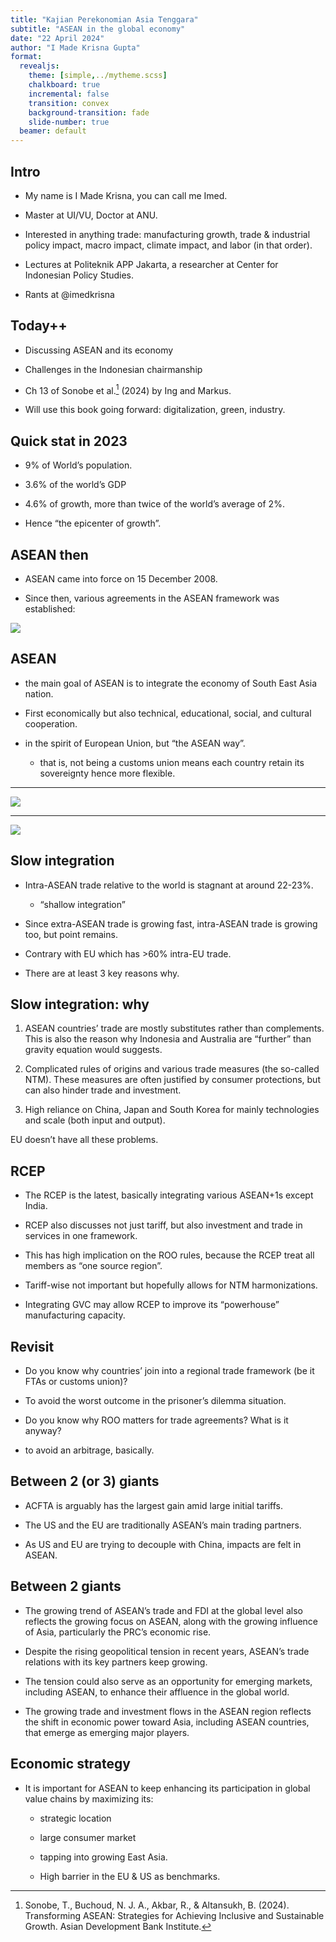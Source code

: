 ```yaml
---
title: "Kajian Perekonomian Asia Tenggara"
subtitle: "ASEAN in the global economy"
date: "22 April 2024"
author: "I Made Krisna Gupta"
format: 
  revealjs:
    theme: [simple,../mytheme.scss]
    chalkboard: true
    incremental: false
    transition: convex
    background-transition: fade
    slide-number: true
  beamer: default
---
```


## Intro

- My name is I Made Krisna, you can call me Imed.

- Master at UI/VU, Doctor at ANU.

- Interested in anything trade: manufacturing growth, trade & industrial policy impact, macro impact, climate impact, and labor (in that order).

- Lectures at Politeknik APP Jakarta, a researcher at Center for Indonesian Policy Studies.

- Rants at @imedkrisna

## Today++

- Discussing ASEAN and its economy

- Challenges in the Indonesian chairmanship

- Ch 13 of Sonobe et al.[^1] (2024) by Ing and Markus.

- Will use this book going forward: digitalization, green, industry.

## Quick stat in 2023

- 9% of World's population.

- 3.6% of the world's GDP

- 4.6% of growth, more than twice of the world's average of 2%.

- Hence "the epicenter of growth".

## ASEAN then

- ASEAN came into force on 15 December 2008.

- Since then, various agreements in the ASEAN framework was established:

![](pic1.png)

[^1]:Sonobe, T., Buchoud, N. J. A., Akbar, R., & Altansukh, B. (2024). Transforming ASEAN: Strategies for Achieving Inclusive and Sustainable Growth. Asian Development Bank Institute.

## ASEAN

- the main goal of ASEAN is to integrate the economy of South East Asia nation.

- First economically but also technical, educational, social, and cultural cooperation.

- in the spirit of European Union, but "the ASEAN way".

    - that is, not being a customs union means each country retain its sovereignty hence more flexible.
    
---

![](pic2.png)

---

![](pic3.png)

## Slow integration

- Intra-ASEAN trade relative to the world is stagnant at around 22-23%.

    - "shallow integration"

- Since extra-ASEAN trade is growing fast, intra-ASEAN trade is growing too, but point remains.

- Contrary with EU which has >60% intra-EU trade.

- There are at least 3 key reasons why.

## Slow integration: why

1. ASEAN countries' trade are mostly substitutes rather than complements. This is also the reason why Indonesia and Australia are "further" than gravity equation would suggests.

2. Complicated rules of origins and various  trade measures (the so-called NTM). These measures are often justified by consumer protections, but can also hinder trade and investment.

3. High reliance on China, Japan and South Korea for mainly technologies and scale (both input and output).

EU doesn't have all these problems.

## RCEP

- The RCEP is the latest, basically integrating various ASEAN+1s except India.

- RCEP also discusses not just tariff, but also investment and trade in services in one framework.

- This has high implication on the ROO rules, because the RCEP treat all members as "one source region".

- Tariff-wise not important but hopefully allows for NTM harmonizations.

- Integrating GVC may allow RCEP to improve its "powerhouse" manufacturing capacity.

## Revisit

::: {.incremental}

- Do you know why countries' join into a regional trade framework (be it FTAs or customs union)?

- To avoid the worst outcome in the prisoner's dilemma situation.

- Do you know why ROO matters for trade agreements? What is it anyway?

- to avoid an arbitrage, basically.

:::

## Between 2 (or 3) giants

- ACFTA is arguably has the largest gain amid large initial tariffs.

- The US and the EU are traditionally ASEAN's main trading partners.

- As US and EU are trying to decouple with China, impacts are felt in ASEAN.

## Between 2 giants {.m}

- The growing trend of ASEAN’s trade and FDI at the global level also reflects the growing focus on ASEAN, along with the growing influence of Asia, particularly the PRC’s economic rise. 

- Despite the rising geopolitical tension in recent years, ASEAN’s trade relations with its key partners keep growing.

- The tension could also serve as an opportunity for emerging markets, including ASEAN, to enhance their affluence in the global world.

- The growing trade and investment flows in the ASEAN region
reflects the shift in economic power toward Asia, including ASEAN countries, that emerge as emerging major players.

## Economic strategy

- It is important for ASEAN to keep enhancing its participation in global value chains by maximizing its:

    - strategic location

    - large consumer market 
    
    - tapping into growing East Asia.
    
    - High barrier in the EU & US as benchmarks.
    

